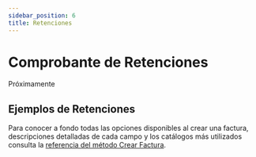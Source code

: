 ```yaml
---
sidebar_position: 6
title: Retenciones
---
```


# Comprobante de Retenciones

Próximamente

## Ejemplos de Retenciones
Para conocer a fondo todas las opciones disponibles al crear una factura, descripciones
detalladas de cada campo y los catálogos más utilizados consulta la
[referencia del método Crear Factura](/api/#operation/createInvoice).
